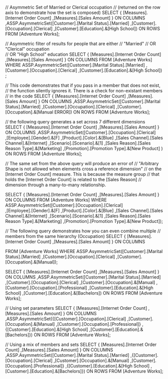 
// Asymmetric Set of Married or Clerical occupation
// (returned on the row axis to demonstrate how the set is composed)
SELECT 
  {
  [Measures].[Internet Order Count]
  ,[Measures].[Sales Amount]
  } ON COLUMNS
	,ASSP.AsymmetricSet([Customer].[Marital Status].[Married]
						,[Customer].[Occupation].[Clerical]
						,[Customer].[Education].&[High School]) ON ROWS
FROM [Adventure Works];

// Asymmetric filter of results for people that are either
//     "Married"
//  OR "Clerical" occupation    
//  OR "High School" education
SELECT 
  {
  [Measures].[Internet Order Count]
  ,[Measures].[Sales Amount]
  } ON COLUMNS
FROM [Adventure Works]
WHERE ASSP.AsymmetricSet([Customer].[Marital Status].[Married]
								,[Customer].[Occupation].[Clerical]
								,[Customer].[Education].&[High School]) ;
								
					
// This code demonstrates that if you pass in a member that does not exist,
// the function silently ignores it. There is a check for non-existant members
// in the code
SELECT 
  {
  [Measures].[Internet Order Count]
  ,[Measures].[Sales Amount]
  } ON COLUMNS
  ,ASSP.AsymmetricSet([Customer].[Marital Status].[Married]
								,[Customer].[Occupation].[Clerical]
								,[Customer].[Occupation].&[Manual ERROR]) ON ROWS
FROM [Adventure Works];


// the following query generates a set across 7 different dimensions								
SELECT 
  {
  [Measures].[Internet Order Count]
  ,[Measures].[Sales Amount]
  } ON COLUMNS
  ,ASSP.AsymmetricSet([Customer].[Occupation].[Clerical]	
					,[Employee].[Gender].&[F]
					,[Product].[Color].&[Blue]
					,[Sales Channel].[Sales Channel].&[Internet]
					,[Scenario].[Scenario].&[1]
					,[Sales Reason].[Sales Reason Type].&[Marketing]
					,[Promotion].[Promotion Type].&[New Product]
	) ON ROWS
FROM [Adventure Works];
								


// The same set from the above query will produce an error of 
// "Arbitrary Shape is not allowed when elements cross a reference dimension"
// on the [Internet Order Count] measure. This is because the measure group
// that holds the [Internet Order Count] is related to the [Sales Reason]
// dimension through a many-to-many relationship.
								
SELECT 
  {
  [Measures].[Internet Order Count]
  ,[Measures].[Sales Amount]
  } ON COLUMNS
FROM [Adventure Works]
WHERE  ASSP.AsymmetricSet([Customer].[Occupation].[Clerical]	
					,[Employee].[Gender].&[F]
					,[Product].[Color].&[Blue]
					,[Sales Channel].[Sales Channel].&[Internet]
					,[Scenario].[Scenario].&[1]
					,[Sales Reason].[Sales Reason Type].&[Marketing]
					,[Promotion].[Promotion Type].&[New Product]);




// The following query demonstrates how you can even combine multiple
// members from the same hierarchy (Occupation)
SELECT 
  {
  [Measures].[Internet Order Count]
  ,[Measures].[Sales Amount]
  } ON COLUMNS
  
FROM [Adventure Works]
WHERE ASSP.AsymmetricSet([Customer].[Marital Status].[Married]
						,[Customer].[Occupation].[Clerical]
						,[Customer].[Occupation].&[Manual]); 

SELECT 
  {
  [Measures].[Internet Order Count]
  ,[Measures].[Sales Amount]
  } ON COLUMNS
  ,ASSP.AsymmetricSet([Customer].[Marital Status].[Married]
								,[Customer].[Occupation].[Clerical]
								,[Customer].[Occupation].&[Manual]
								,[Customer].[Occupation].[Professional]
								,[Customer].[Education].&[High School]
								,[Customer].[Education].&[Bachelors]) ON ROWS
FROM [Adventure Works];

// Using set parameters
SELECT 
  {
  [Measures].[Internet Order Count]
  ,[Measures].[Sales Amount]
  } ON COLUMNS
  ,ASSP.AsymmetricSet({[Customer].[Occupation].[Clerical]
							,[Customer].[Occupation].&[Manual]
							,[Customer].[Occupation].[Professional]}
						,{[Customer].[Education].&[High School]
							,[Customer].[Education].&[Bachelors]}) ON ROWS
FROM [Adventure Works];

// Using a mix of members and sets
SELECT 
  {
  [Measures].[Internet Order Count]
  ,[Measures].[Sales Amount]
  } ON COLUMNS
  ,ASSP.AsymmetricSet([Customer].[Marital Status].[Married]
								,{[Customer].[Occupation].[Clerical]
								  ,[Customer].[Occupation].&[Manual]
								  ,[Customer].[Occupation].[Professional]}
								,{[Customer].[Education].&[High School]
								  ,[Customer].[Education].&[Bachelors]}) ON ROWS
FROM [Adventure Works];